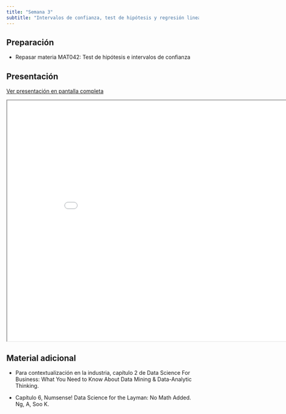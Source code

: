 ```yaml
---
title: "Semana 3"
subtitle: "Intervalos de confianza, test de hipótesis y regresión lineal simple"
---
```


## Preparación

- Repasar materia MAT042: Test de hipótesis e intervalos de confianza

## Presentación

[Ver presentación en pantalla completa](../slides/lec_week3.html)

```{=html}
<iframe class="slide-deck" src="../slides/lec_week3.html" height="630" width="900"></iframe>
```

## Material adicional

- Para contextualización en la industria, capítulo 2 de Data Science For Business: What You Need to Know About Data Mining & Data-Analytic Thinking.

- Capítulo 6, Numsense! Data Science for the Layman: No Math Added. Ng, A, Soo K.